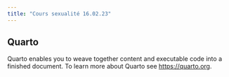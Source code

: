 ```yaml
---
title: "Cours sexualité 16.02.23"
---
```


## Quarto

Quarto enables you to weave together content and executable code into a finished document. To learn more about Quarto see <https://quarto.org>.